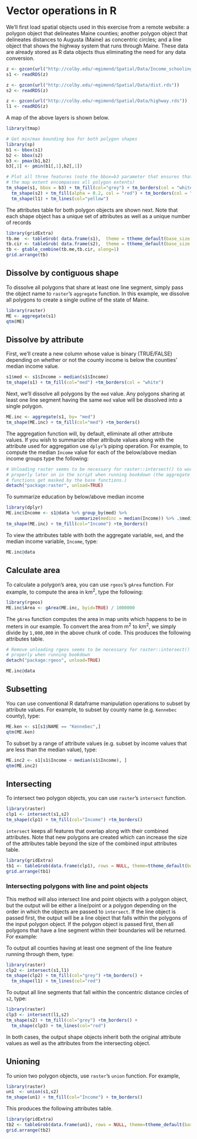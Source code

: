 
# Vector operations in R{-}

We'll first load spatial objects used in this exercise from a remote website: a polygon object that delineates  Maine counties; another polygon object that delineates distances to Augusta (Maine) as concentric circles; and a line object that shows the highway system that runs through Maine. These data are already stored as R data objects thus eliminating the need for any data conversion.

```{r}
z <- gzcon(url("http://colby.edu/~mgimond/Spatial/Data/Income_schooling.rds"))
s1 <- readRDS(z)

z <- gzcon(url("http://colby.edu/~mgimond/Spatial/Data/dist.rds"))
s2 <- readRDS(z)

z <- gzcon(url("http://colby.edu/~mgimond/Spatial/Data/highway.rds"))
l1 <- readRDS(z)
```

A map of the above layers is shown below.

```{r, out.width=450}
library(tmap)

# Get min/max bounding box for both polygon shapes
library(sp)
b1 <- bbox(s1)
b2 <- bbox(s2)
b3 <- pmax(b1,b2)
b3[,1] <- pmin(b1[,1],b2[,1])

# Plot all three features (note the bbox=b3 parameter that ensures that  
# the map extent encompasses all polygon extents)
tm_shape(s1, bbox = b3) + tm_fill(col="grey") + tm_borders(col = "white") +
  tm_shape(s2) + tm_fill(alpha = 0.2, col = "red") + tm_borders(col = "red") +
  tm_shape(l1) + tm_lines(col="yellow")
```

The attributes table for both polygon objects are shown next. Note that each shape object has a unique set of attributes as well as a unique number of records

```{r eval=T, echo=FALSE, results='asis', out.width=550, fig.cap="Attribute tables for the Maine spatial object, `s1`, (left table) and the distance to Augusta spatial object, `s2` (right table)."}
library(gridExtra)
tb.me  <- tableGrob( data.frame(s1),  theme = ttheme_default(base_size = 11))
tb.cir <- tableGrob( data.frame(s2),  theme = ttheme_default(base_size = 11))
tb <- gtable_combine(tb.me,tb.cir, along=1)
grid.arrange(tb)
```

## Dissolve by contiguous shape {-}

To dissolve all polygons that share at least one line segment, simply pass the object name to `raster`'s `aggregate` function. In this example, we dissolve all polygons to create a single outline of the state of Maine.

```{r, out.width=400}
library(raster)
ME <- aggregate(s1)
qtm(ME)
```

 
## Dissolve by attribute {-}

First, we'll create a new column whose value is binary (TRUE/FALSE) depending on whether or not the county income is below the counties' median income value.

```{r, out.width=400}
s1$med <- s1$Income > median(s1$Income)
tm_shape(s1) + tm_fill(col="med") +tm_borders(col = "white")
```

Next, we'll dissolve all polygons by the `med` value. Any polygons sharing at least one line segment having the same `med` value will be dissolved into a single polygon.

```{r, out.width=450}
ME.inc <- aggregate(s1, by= "med")
tm_shape(ME.inc) + tm_fill(col="med") +tm_borders()
```

The aggregation function will, by default, elliminate all other attribute values. If you wish to summarize other attribute values along with the attribute used for aggregation use `dplyr`'s piping operation. For example, to compute the median `Income` value for each of the below/above median income groups type the following:

```{r echo=FALSE}
# Unloading raster seems to be necessary for raster::intersect() to work
# properly later on in the script when running bookdown (the aggregate and intersect
# functions get masked by the base functions.)
detach("package:raster", unload=TRUE)
```

To summarize education by below/above median income

```{r, out.width=450}
library(dplyr)
ME.inc$Income <- s1@data %>% group_by(med) %>%
                          summarize(medinc = median(Income)) %>% .$medinc
tm_shape(ME.inc) + tm_fill(col="Income") +tm_borders()
```

To view the attributes table with both the aggregate variable, `med`, and the median income variable, `Income`, type:

```{r}
ME.inc@data
```


## Calculate area {-}

To calculate a polygon's area, you can use `rgeos`'s `gArea` function. For example, to compute the area in km^2^, type the following:

```{r}
library(rgeos)
ME.inc$Area <- gArea(ME.inc, byid=TRUE) / 1000000
```

The `gArea` function computes the area in map units which happens to be in meters in our example. To convert the area from m^2^ to km^2^, we simply divide by `1,000,000` in the above chunk of code. This produces the following attributes table.

```{r echo=FALSE}
# Remove unloading rgeos seems to be necessary for raster::intersect() to work
# properly when running bookdown
detach("package:rgeos", unload=TRUE)
```

 
```{r}
ME.inc@data
```

## Subsetting {-}

You can use conventional R dataframe manipulation operations to subset by attribute values. For example, to subset by county name (e.g. `Kennebec` county), type:

```{r, out.width=400}
ME.ken <- s1[s1$NAME == "Kennebec",]
qtm(ME.ken)
```

To subset by a range of attribute values (e.g. subset by income values that are less than the median value), type:

```{r, out.width=400}
ME.inc2 <- s1[s1$Income < median(s1$Income), ]
qtm(ME.inc2)
```

## Intersecting {-}

To intersect two polygon objects, you can use `raster`'s `intersect` function.

```{r, out.width=400}
library(raster)
clp1 <- intersect(s1,s2)
tm_shape(clp1) + tm_fill(col="Income") +tm_borders()
```

`intersect` keeps all features that overlap along with their combined attributes. Note that new polygons are created which can increase the size of the attributes table beyond the size of the combined input attributes table.

```{r tblgrb2, echo=FALSE, results='asis', out.width=500, fig.height=9.5}
library(gridExtra)
tb1 <- tableGrob(data.frame(clp1), rows = NULL, theme=ttheme_default(base_size = 10))
grid.arrange(tb1)
```

### Intersecting polygons with line and point objects {-}

This method will also intersect line and point objects with a polygon object, but the output will be either a line/point or a polygon depending on the order in which the objects are passed to `intersect`. If the line object is passed first, the output will be a line object that falls within the polygons of the input polygon object. If the polygon object is passed first, then all polygons that have a line segment within their boundaries will be returned. For example:

To output all counties having at least one segment of the line feature running through them, type:

```{r out.width=450}
library(raster)
clp2 <- intersect(s1,l1)
tm_shape(clp2) + tm_fill(col="grey") +tm_borders() + 
  tm_shape(l1) + tm_lines(col="red")
```

To output all line segments that fall within the concentric distance circles of `s2`, type:

```{r out.width=450}
library(raster)
clp3 <- intersect(l1,s2)
tm_shape(s2) + tm_fill(col="grey") +tm_borders() + 
  tm_shape(clp3) + tm_lines(col="red")
```

In both cases, the output shape objects inherit both the original attribute values as well as the attributes from the intersecting object.

## Unioning {-}

To union two polygon objects, use `raster`'s `union` function. For example,

```{r, out.width=450}
library(raster)
un1  <- union(s1,s2)
tm_shape(un1) + tm_fill(col="Income") + tm_borders()
```

This produces the following attributes table.
 
```{r echo=FALSE, results='asis', out.width=500, fig.height=13}
library(gridExtra)
tb2 <- tableGrob(data.frame(un1), rows = NULL, theme=ttheme_default(base_size = 9))
grid.arrange(tb2)
```
